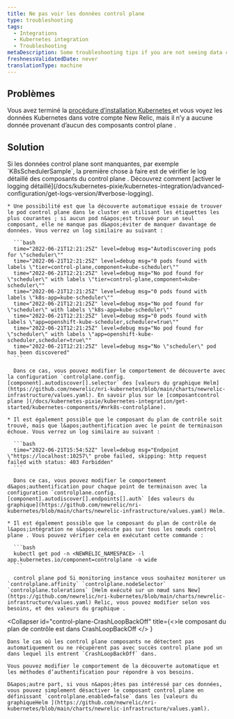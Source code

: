 ```yaml
---
title: Ne pas voir les données control plane
type: troubleshooting
tags:
  - Integrations
  - Kubernetes integration
  - Troubleshooting
metaDescription: Some troubleshooting tips if you are not seeing data control plane data for your New Relic's Kubernetes integration.
freshnessValidatedDate: never
translationType: machine
---
```


## Problèmes

Vous avez terminé la [procédure d’installation Kubernetes ](/install/kubernetes/)et vous voyez les données Kubernetes dans votre compte New Relic, mais il n’y a aucune donnée provenant d’aucun des composants control plane .

## Solution

<CollapserGroup>
  <Collapser id="control-plane-sample-missing" title="Il manque un échantillon control plane">
    Si les données control plane sont manquantes, par exemple `K8sSchedulerSample`, la première chose à faire est de vérifier le log détaillé des composants du control plane . Découvrez comment [activer le logging détaillé](/docs/kubernetes-pixie/kubernetes-integration/advanced-configuration/get-logs-version/#verbose-logging).

    * Une possibilité est que la découverte automatique essaie de trouver le pod control plane dans le cluster en utilisant les étiquettes les plus courantes ; si aucun pod n&apos;est trouvé pour un seul composant, elle ne manque pas d&apos;éviter de manquer davantage de données. Vous verrez un log similaire au suivant :

      ```bash
      time="2022-06-21T12:21:25Z" level=debug msg="Autodiscovering pods for \"scheduler\""
      time="2022-06-21T12:21:25Z" level=debug msg="0 pods found with labels \"tier=control-plane,component=kube-scheduler\""
      time="2022-06-21T12:21:25Z" level=debug msg="No pod found for \"scheduler\" with labels \"tier=control-plane,component=kube-scheduler\""
      time="2022-06-21T12:21:25Z" level=debug msg="0 pods found with labels \"k8s-app=kube-scheduler\""
      time="2022-06-21T12:21:25Z" level=debug msg="No pod found for \"scheduler\" with labels \"k8s-app=kube-scheduler\""
      time="2022-06-21T12:21:25Z" level=debug msg="0 pods found with labels \"app=openshift-kube-scheduler,scheduler=true\""
      time="2022-06-21T12:21:25Z" level=debug msg="No pod found for \"scheduler\" with labels \"app=openshift-kube-scheduler,scheduler=true\""
      time="2022-06-21T12:21:25Z" level=debug msg="No \"scheduler\" pod has been discovered"
      ```

      Dans ce cas, vous pouvez modifier le comportement de découverte avec la configuration `controlplane.config.[component].autodiscover[].selector` des [valeurs du graphique Helm](https://github.com/newrelic/nri-kubernetes/blob/main/charts/newrelic-infrastructure/values.yaml). En savoir plus sur le [composantcontrol plane ](/docs/kubernetes-pixie/kubernetes-integration/get-started/kubernetes-components/#nrk8s-controlplane).

    * Il est également possible que le composant du plan de contrôle soit trouvé, mais que l&apos;authentification avec le point de terminaison échoue. Vous verrez un log similaire au suivant :

      ```bash
      time="2022-06-21T15:54:52Z" level=debug msg="Endpoint \"https://localhost:10257\" probe failed, skipping: http request failed with status: 403 Forbidden"
      ```

      Dans ce cas, vous pouvez modifier le comportement d&apos;authentification pour chaque point de terminaison avec la configuration `controlplane.config.[component].autodiscover[].endpoints[].auth` [des valeurs du graphique](https://github.com/newrelic/nri-kubernetes/blob/main/charts/newrelic-infrastructure/values.yaml) Helm.

    * Il est également possible que le composant du plan de contrôle de l&apos;intégration ne s&apos;exécute pas sur tous les nœuds control plane . Vous pouvez vérifier cela en exécutant cette commande :

      ```bash
      kubectl get pod -n <NEWRELIC_NAMESPACE> -l app.kubernetes.io/component=controlplane -o wide
      ```

      control plane pod Si monitoring instance vous souhaitez monitorer un `controlplane.affinity` `controlplane.nodeSelector` `controlplane.tolerations` [Helm exécuté sur un nœud sans New](https://github.com/newrelic/nri-kubernetes/blob/main/charts/newrelic-infrastructure/values.yaml) Relic, vous pouvez modifier selon vos besoins, et des valeurs du graphique .
  </Collapser>

  <Collapser
    id="control-plane-CrashLoopBackOff"
    title={<>le composant du plan de contrôle est dans <InlineCode>
      CrashLoopBackOff
    </InlineCode></>
    }
  >
    Dans le cas où les control plane composants ne détectent pas automatiquement ou ne récupèrent pas avec succès control plane pod un dans lequel ils entrent `CrashLoopBackOff` dans.

    Vous pouvez modifier le comportement de la découverte automatique et les méthodes d’authentification pour répondre à vos besoins.

    D&apos;autre part, si vous n&apos;êtes pas intéressé par ces données, vous pouvez simplement désactiver le composant control plane en définissant `controlplane.enabled=false` dans les [valeurs du graphiqueHelm ](https://github.com/newrelic/nri-kubernetes/blob/main/charts/newrelic-infrastructure/values.yaml).
  </Collapser>
</CollapserGroup>